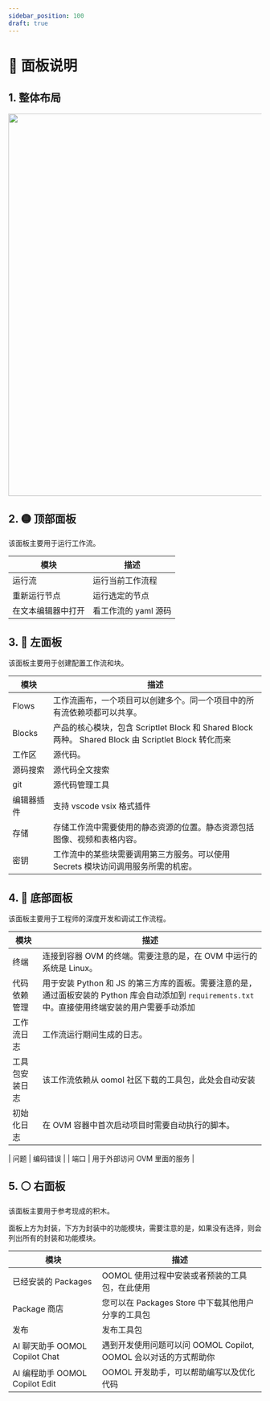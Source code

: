 ```yaml
---
sidebar_position: 100
draft: true
---
```



# 📝 面板说明

## 1. 整体布局

<img src={panel} width="760" />

## 2. 🟡 顶部面板

该面板主要用于运行工作流。

| 模块               | 描述                 |
| ------------------ | -------------------- |
| 运行流             | 运行当前工作流程     |
| 重新运行节点       | 运行选定的节点       |
| 在文本编辑器中打开 | 看工作流的 yaml 源码 |

## 3. 🔴 左面板

该面板主要用于创建配置工作流和块。

| 模块       | 描述                                                                                                 |
| ---------- | ---------------------------------------------------------------------------------------------------- |
| Flows      | 工作流画布，一个项目可以创建多个。同一个项目中的所有流依赖项都可以共享。                             |
| Blocks     | 产品的核心模块，包含 Scriptlet Block 和 Shared Block 两种。 Shared Block 由 Scriptlet Block 转化而来 |
| 工作区     | 源代码。                                                                                             |
| 源码搜索   | 源代码全文搜索                                                                                       |
| git        | 源代码管理工具                                                                                       |
| 编辑器插件 | 支持 vscode vsix 格式插件                                                                            |
| 存储       | 存储工作流中需要使用的静态资源的位置。静态资源包括图像、视频和表格内容。                             |
| 密钥       | 工作流中的某些块需要调用第三方服务。可以使用 Secrets 模块访问调用服务所需的机密。                    |

## 4. 🔵 底部面板

该面板主要用于工程师的深度开发和调试工作流程。

| 模块           | 描述                                                                                                                                                 |
| -------------- | ---------------------------------------------------------------------------------------------------------------------------------------------------- |
| 终端           | 连接到容器 OVM 的终端。需要注意的是，在 OVM 中运行的系统是 Linux。                                                                                   |
| 代码依赖管理   | 用于安装 Python 和 JS 的第三方库的面板。需要注意的是，通过面板安装的 Python 库会自动添加到 `requirements.txt` 中。直接使用终端安装的用户需要手动添加 |
| 工作流日志     | 工作流运行期间生成的日志。                                                                                                                           |
| 工具包安装日志 | 该工作流依赖从 oomol 社区下载的工具包，此处会自动安装                                                                                                |
| 初始化日志     | 在 OVM 容器中首次启动项目时需要自动执行的脚本。                                                                                                      |

| 问题 | 编码错误 |
| 端口 | 用于外部访问 OVM 里面的服务 |

## 5. ⚪ 右面板

该面板主要用于参考现成的积木。

面板上方为封装，下方为封装中的功能模块，需要注意的是，如果没有选择，则会列出所有的封装和功能模块。

| 模块                           | 描述                                                             |
| ------------------------------ | ---------------------------------------------------------------- |
| 已经安装的 Packages            | OOMOL 使用过程中安装或者预装的工具包，在此使用                   |
| Package 商店                   | 您可以在 Packages Store 中下载其他用户分享的工具包               |
| 发布                           | 发布工具包                                                       |
| AI 聊天助手 OOMOL Copilot Chat | 遇到开发使用问题可以问 OOMOL Copilot, OOMOL 会以对话的方式帮助你 |
| AI 编程助手 OOMOL Copilot Edit | OOMOL 开发助手，可以帮助编写以及优化代码                         |
